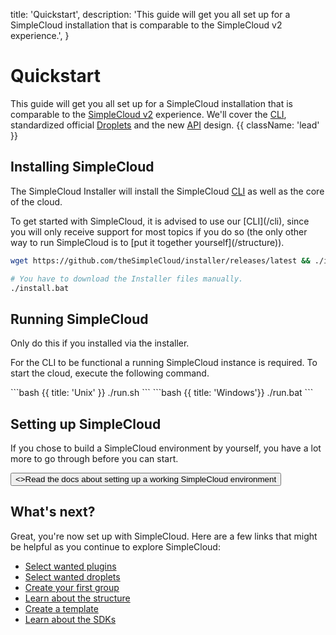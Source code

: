 
  title: 'Quickstart',
  description:
    'This guide will get you all set up for a SimpleCloud installation that is comparable to the SimpleCloud v2 experience.',
}

# Quickstart

This guide will get you all set up for a SimpleCloud installation that is comparable to the [SimpleCloud v2](https://github.com/theSimpleCloud/SimpleCloud) experience. We'll cover the [CLI](/cli), standardized official [Droplets](/droplets) and the new [API](/api) design.  {{ className: 'lead' }}

## Installing SimpleCloud

The SimpleCloud Installer will install the SimpleCloud [CLI](/cli) as well as the core of the cloud.

<Note>
    To get started with SimpleCloud, it is advised to use our [CLI](/cli), since you will only receive support for most topics if you do so (the only other way to run SimpleCloud is to [put it together yourself](/structure)).
</Note>

<CodeGroup>

```bash {{ title: 'Unix' }}
wget https://github.com/theSimpleCloud/installer/releases/latest && ./install.sh
```

```bash {{ title: 'Windows'}}
# You have to download the Installer files manually.
./install.bat
```
</CodeGroup>

## Running SimpleCloud

<Note>
    Only do this if you installed via the installer.
</Note>

For the CLI to be functional a running SimpleCloud instance is required. To start the cloud, execute the following command.

<CodeGroup>
```bash {{ title: 'Unix' }}
./run.sh
```
```bash {{ title: 'Windows'}}
./run.bat
```
</CodeGroup>

## Setting up SimpleCloud

If you chose to build a SimpleCloud environment by yourself, you have a lot more to go through before you can start.

<div className="not-prose">
  <Button href="/structure" variant="text" arrow="right">
    <>Read the docs about setting up a working SimpleCloud environment</>
  </Button>
</div>

## What's next?

Great, you're now set up with SimpleCloud. Here are a few links that might be helpful as you continue to explore SimpleCloud:

- [Select wanted plugins](/cli/plugins)
- [Select wanted droplets](/cli/droplets)
- [Create your first group](/cli/group)
- [Learn about the structure](/structure)
- [Create a template](/serverhost/template)
- [Learn about the SDKs](/sdk)
